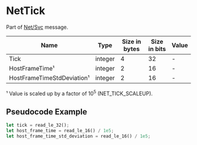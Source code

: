 # NetTick

Part of [Net/Svc](../netsvc) message.

<!-- @dem-gen-begin:NetTick -->
| Name | Type | Size in bytes | Size in bits | Value |
| --- | --- | --- | --- | --- |
| Tick | integer | 4 | 32 | - |
| HostFrameTime¹ | integer | 2 | 16 | - |
| HostFrameTimeStdDeviation¹ | integer | 2 | 16 | - |

¹ Value is scaled up by a factor of 10<sup title="undefined">5</sup> (NET_TICK_SCALEUP).

<!-- @dem-gen-end:NetTick -->

## Pseudocode Example

```rust
let tick = read_le_32();
let host_frame_time = read_le_16() / 1e5;
let host_frame_time_std_deviation = read_le_16() / 1e5;
```
